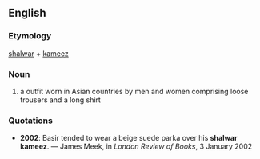 ==English==
===Etymology===
[[shalwar]] + [[kameez]]
===Noun===
# a outfit worn in Asian countries by men and women comprising loose trousers and a long shirt
===Quotations===
*'''2002''': Basir tended to wear a beige suede parka over his '''shalwar kameez'''. &mdash; James Meek, in ''London Review of Books'', 3 January 2002